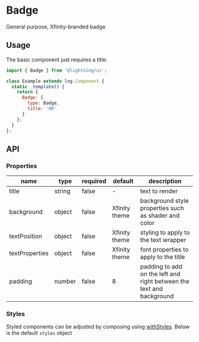 
# Badge

General purpose, Xfinity-branded badge

## Usage

The basic component just requires a title:

```js
import { Badge } from '@lightning/ui';

class Example extends lng.Component {
  static _template() {
    return {
      Badge: {
        type: Badge,
        title: 'HD'
      }
    };
  }
};
```

<Canvas>
  <Story id="badge--basic" />
</Canvas>

## API

### Properties

name|type|required|default|description
--|--|--|--|--
title|string|false|-|text to render
background|object|false|Xfinity theme|background style properties such as shader and color
textPosition|object|false|Xfinity theme|styling to apply to the text wrapper
textProperties|object|false|Xfinity theme|font properties to apply to the title
padding|number|false|8|padding to add on the left and right between the text and background

### Styles

Styled components can be adjusted by composing using [withStyles](?path=/docs/mixins-withstyles--basic). Below is the default `styles` object

<Theme theme={Badge.styles} />